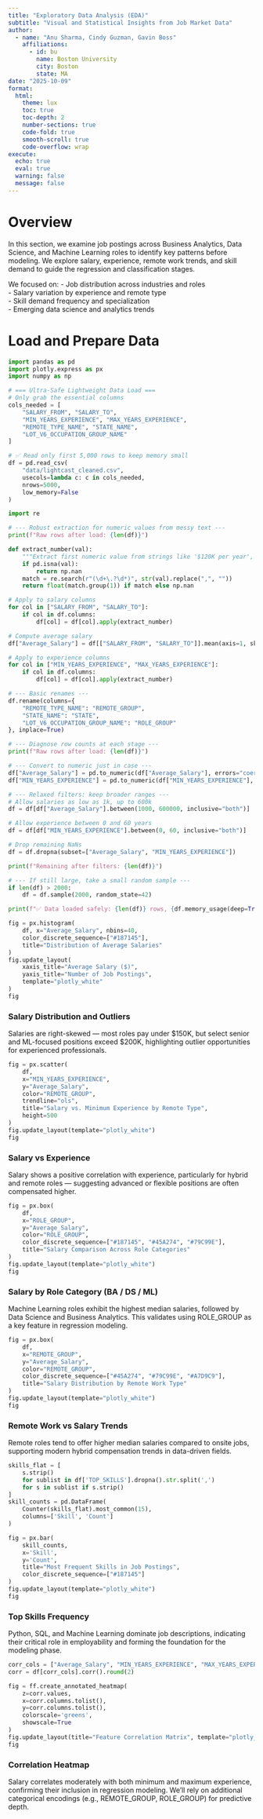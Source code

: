 ```yaml
---
title: "Exploratory Data Analysis (EDA)"
subtitle: "Visual and Statistical Insights from Job Market Data"
author:
  - name: "Anu Sharma, Cindy Guzman, Gavin Boss"
    affiliations:
      - id: bu
        name: Boston University
        city: Boston
        state: MA
date: "2025-10-09"
format:
  html:
    theme: lux
    toc: true
    toc-depth: 2
    number-sections: true
    code-fold: true
    smooth-scroll: true
    code-overflow: wrap
execute:
  echo: true
  eval: true
  warning: false
  message: false
---
```


# Overview

In this section, we examine job postings across Business Analytics, Data Science, and Machine Learning roles to identify key patterns before modeling. We explore salary, experience, remote work trends, and skill demand to guide the regression and classification stages.

We focused on:
- Job distribution across industries and roles  
- Salary variation by experience and remote type  
- Skill demand frequency and specialization  
- Emerging data science and analytics trends


# Load and Prepare Data
```python
import pandas as pd
import plotly.express as px
import numpy as np

# === Ultra-Safe Lightweight Data Load ===
# Only grab the essential columns
cols_needed = [
    "SALARY_FROM", "SALARY_TO",
    "MIN_YEARS_EXPERIENCE", "MAX_YEARS_EXPERIENCE",
    "REMOTE_TYPE_NAME", "STATE_NAME",
    "LOT_V6_OCCUPATION_GROUP_NAME"
]

# ✅ Read only first 5,000 rows to keep memory small
df = pd.read_csv(
    "data/lightcast_cleaned.csv",
    usecols=lambda c: c in cols_needed,
    nrows=5000,
    low_memory=False
)

import re

# --- Robust extraction for numeric values from messy text ---
print(f"Raw rows after load: {len(df)}")

def extract_number(val):
    """Extract first numeric value from strings like '$120K per year', '5 years', etc."""
    if pd.isna(val):
        return np.nan
    match = re.search(r"(\d+\.?\d*)", str(val).replace(",", ""))
    return float(match.group(1)) if match else np.nan

# Apply to salary columns
for col in ["SALARY_FROM", "SALARY_TO"]:
    if col in df.columns:
        df[col] = df[col].apply(extract_number)

# Compute average salary
df["Average_Salary"] = df[["SALARY_FROM", "SALARY_TO"]].mean(axis=1, skipna=True)

# Apply to experience columns
for col in ["MIN_YEARS_EXPERIENCE", "MAX_YEARS_EXPERIENCE"]:
    if col in df.columns:
        df[col] = df[col].apply(extract_number)

# --- Basic renames ---
df.rename(columns={
    "REMOTE_TYPE_NAME": "REMOTE_GROUP",
    "STATE_NAME": "STATE",
    "LOT_V6_OCCUPATION_GROUP_NAME": "ROLE_GROUP"
}, inplace=True)

# --- Diagnose row counts at each stage ---
print(f"Raw rows after load: {len(df)}")

# --- Convert to numeric just in case ---
df["Average_Salary"] = pd.to_numeric(df["Average_Salary"], errors="coerce")
df["MIN_YEARS_EXPERIENCE"] = pd.to_numeric(df["MIN_YEARS_EXPERIENCE"], errors="coerce")

# --- Relaxed filters: keep broader ranges ---
# Allow salaries as low as 1k, up to 600k
df = df[df["Average_Salary"].between(1000, 600000, inclusive="both")]

# Allow experience between 0 and 60 years
df = df[df["MIN_YEARS_EXPERIENCE"].between(0, 60, inclusive="both")]

# Drop remaining NaNs
df = df.dropna(subset=["Average_Salary", "MIN_YEARS_EXPERIENCE"])

print(f"Remaining after filters: {len(df)}")

# --- If still large, take a small random sample ---
if len(df) > 2000:
    df = df.sample(2000, random_state=42)

print(f"✅ Data loaded safely: {len(df)} rows, {df.memory_usage(deep=True).sum()/1e6:.1f} MB in memory")
```

```python
fig = px.histogram(
    df, x="Average_Salary", nbins=40,
    color_discrete_sequence=["#187145"],
    title="Distribution of Average Salaries"
)
fig.update_layout(
    xaxis_title="Average Salary ($)",
    yaxis_title="Number of Job Postings",
    template="plotly_white"
)
fig
```

### Salary Distribution and Outliers
Salaries are right-skewed — most roles pay under $150K, but select senior and ML-focused positions exceed $200K, highlighting outlier opportunities for experienced professionals.

```python

fig = px.scatter(
    df,
    x="MIN_YEARS_EXPERIENCE",
    y="Average_Salary",
    color="REMOTE_GROUP",
    trendline="ols",
    title="Salary vs. Minimum Experience by Remote Type",
    height=500
)
fig.update_layout(template="plotly_white")
fig
```

### Salary vs Experience
Salary shows a positive correlation with experience, particularly for hybrid and remote roles — suggesting advanced or flexible positions are often compensated higher.

```python
fig = px.box(
    df,
    x="ROLE_GROUP",
    y="Average_Salary",
    color="ROLE_GROUP",
    color_discrete_sequence=["#187145", "#45A274", "#79C99E"],
    title="Salary Comparison Across Role Categories"
)
fig.update_layout(template="plotly_white")
fig
```

### Salary by Role Category (BA / DS / ML)
Machine Learning roles exhibit the highest median salaries, followed by Data Science and Business Analytics. This validates using ROLE_GROUP as a key feature in regression modeling.


```python
fig = px.box(
    df,
    x="REMOTE_GROUP",
    y="Average_Salary",
    color="REMOTE_GROUP",
    color_discrete_sequence=["#45A274", "#79C99E", "#A7D9C9"],
    title="Salary Distribution by Remote Work Type"
)
fig.update_layout(template="plotly_white")
fig
```

### Remote Work vs Salary Trends
Remote roles tend to offer higher median salaries compared to onsite jobs, supporting modern hybrid compensation trends in data-driven fields.

```python
skills_flat = [
    s.strip()
    for sublist in df['TOP_SKILLS'].dropna().str.split(',')
    for s in sublist if s.strip()
]
skill_counts = pd.DataFrame(
    Counter(skills_flat).most_common(15),
    columns=['Skill', 'Count']
)

fig = px.bar(
    skill_counts,
    x='Skill',
    y='Count',
    title="Most Frequent Skills in Job Postings",
    color_discrete_sequence=["#187145"]
)
fig.update_layout(template="plotly_white")
fig
```

### Top Skills Frequency
Python, SQL, and Machine Learning dominate job descriptions, indicating their critical role in employability and forming the foundation for the modeling phase.

```python
corr_cols = ["Average_Salary", "MIN_YEARS_EXPERIENCE", "MAX_YEARS_EXPERIENCE"]
corr = df[corr_cols].corr().round(2)

fig = ff.create_annotated_heatmap(
    z=corr.values,
    x=corr.columns.tolist(),
    y=corr.columns.tolist(),
    colorscale='greens',
    showscale=True
)
fig.update_layout(title="Feature Correlation Matrix", template="plotly_white", height=450)
fig
```

### Correlation Heatmap
Salary correlates moderately with both minimum and maximum experience, confirming their inclusion in regression modeling.
We’ll rely on additional categorical encodings (e.g., REMOTE_GROUP, ROLE_GROUP) for predictive depth.
